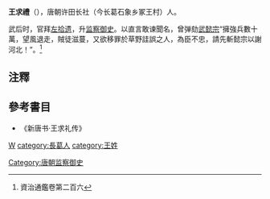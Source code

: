 '''王求禮'''（{{bd|?||?|}}），唐朝许田长社（今长葛石象乡冢王村）人。

武后时，官拜[[左拾遗|左拾遗]]，升[[监察御史|监察御史]]。以直言敢谏聞名，曾弹劾[[武懿宗|武懿宗]]“擁強兵數十萬，望風退走，賊徒滋蔓，又欲移罪於草野詿誤之人，為臣不忠，請先斬懿宗以謝河北！”。<ref>資治通鑑卷第二百六</ref>

==注釋==
{{reflist}}
==參考書目==
* 《新唐书·王求礼传》
[[category:唐朝政治人物|W]]
[[category:長葛人|category:長葛人]]
[[category:王姓|category:王姓]]
[[Category:唐朝监察御史|Category:唐朝监察御史]]
